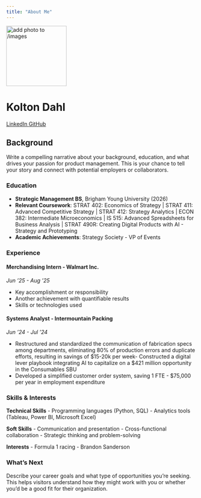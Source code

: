 ```yaml
---
title: "About Me"
---
```


::: {.hero-banner .text-center}

<img src="images/profile2.jpg" alt="add photo to /images" class="rounded-circle mb-3" width="160">

<h1>Kolton Dahl</h1>

<a href="https://www.linkedin.com/in/kdahl007/" class="btn btn-outline-primary btn-sm" target="_blank">
  <i class="fab fa-linkedin"></i> LinkedIn
</a>
<a href="https://github.com/KDahl007" class="btn btn-outline-primary btn-sm" target="_blank">
  <i class="fab fa-github"></i> GitHub
</a>

:::

## Background

Write a compelling narrative about your background, education, and what drives your passion for product management. This is your chance to tell your story and connect with potential employers or collaborators.

### Education

- **Strategic Management BS**, Brigham Young University (2026)
- **Relevant Coursework**: STRAT 402: Economics of Strategy | STRAT 411: Advanced Competitive Strategy | STRAT 412: Strategy Analytics | ECON 382: Intermediate Microeconomics | IS 515: Advanced Spreadsheets for Business Analysis | STRAT 490R: Creating Digital Products with AI - Strategy and Prototyping
- **Academic Achievements**: Strategy Society - VP of Events

### Experience

#### Merchandising Intern - Walmart Inc.
*Jun '25 - Aug '25*

- Key accomplishment or responsibility
- Another achievement with quantifiable results
- Skills or technologies used

#### Systems Analyst - Intermountain Packing
*Jun '24 - Jul '24*

- Restructured and standardized the communication of fabrication specs among departments, eliminating 80% of production
errors and duplicate efforts, resulting in savings of $15-20k per week- Constructed a digital lever playbook integrating AI to capitalize on a $421 million opportunity in the Consumables SBU
- Developed a simplified customer order system, saving 1 FTE - $75,000 per year in employment expenditure

### Skills & Interests

**Technical Skills**
- Programming languages (Python, SQL)
- Analytics tools (Tableau, Power BI, Microsoft Excel)

**Soft Skills**
- Communication and presentation
- Cross-functional collaboration
- Strategic thinking and problem-solving

**Interests**
- Formula 1 racing
- Brandon Sanderson

### What's Next

Describe your career goals and what type of opportunities you're seeking. This helps visitors understand how they might work with you or whether you'd be a good fit for their organization.

